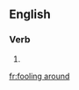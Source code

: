 ==English==

===Verb===
{{head|en|head=[[fooling]] [[around]]}}

# {{present participle of|fool around|lang=en}}

[[fr:fooling around]]